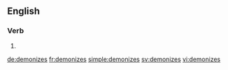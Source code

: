 ==English==

===Verb===
{{head|en}}

# {{en-third-person singular of|demonize}}

[[de:demonizes]]
[[fr:demonizes]]
[[simple:demonizes]]
[[sv:demonizes]]
[[vi:demonizes]]